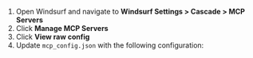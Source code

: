
1. Open Windsurf and navigate to **Windsurf Settings > Cascade > MCP Servers**
2. Click **Manage MCP Servers**
3. Click **View raw config**
4. Update `mcp_config.json` with the following configuration:

<MCPConfigSnippet variant="windsurf" />